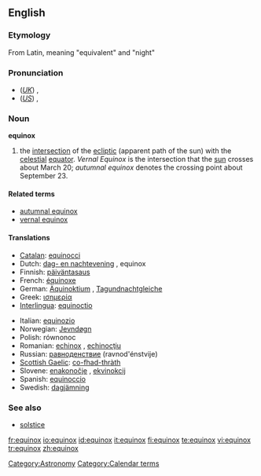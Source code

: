 ==English==

===Etymology===
From Latin, meaning "equivalent" and "night"

===Pronunciation===
*(''[[Received Pronunciation|UK]]'') {{IPA|/ˈiːkwəˌnɒks/}}, {{SAMPA|/"i:kw@%nQks/}}
*(''[[General American|US]]'') {{IPA|/ˈiːkwəˌnɑːks/}}, {{SAMPA|/"i:kw@%nA:ks/}}

===Noun===
'''equinox'''

# the [[intersection]] of the [[ecliptic]] (apparent path of the sun) with the [[celestial]] [[equator]]. ''Vernal Equinox'' is the intersection that the [[sun]] crosses about March 20; ''autumnal equinox'' denotes the crossing point about September 23.

====Related terms====
*[[autumnal equinox]]
*[[vernal equinox]]

====Translations====
{{top}}
*[[Catalan]]: [[equinocci]] {{m}}
*Dutch: [[dag- en nachtevening]] {{m}}, equinox {{m}}
*Finnish: [[päiväntasaus]]
*French: [[équinoxe]] {{m}}
*German: [[Äquinoktium]] {{n}}, [[Tagundnachtgleiche]] {{f}}
*Greek: [[ισημερία]] {{f}}
*[[Interlingua]]: [[equinoctio]]
{{mid}}
*Italian: [[equinozio]] {{m}}
*Norwegian: [[Jevndøgn]] {{n}}
*Polish: równonoc {{f}}
*Romanian: [[echinox]] {{n}}, [[echinocţiu]] {{n}}
*Russian: [[равноденствие]] (ravnod'énstvije) {{n}}
*[[Scottish Gaelic]]: [[co-fhad-thràth]] {{m}}
*Slovene: [[enakonočje]] {{n}}, [[ekvinokcij]] {{m}}
*Spanish: [[equinoccio]] {{m}}
*Swedish: [[dagjämning]]
{{bottom}}

===See also===
*[[solstice]]

[[Category:Astronomy]]
[[Category:Calendar terms]]

[[fr:equinox]]
[[io:equinox]]
[[id:equinox]]
[[it:equinox]]
[[fi:equinox]]
[[te:equinox]]
[[vi:equinox]]
[[tr:equinox]]
[[zh:equinox]]